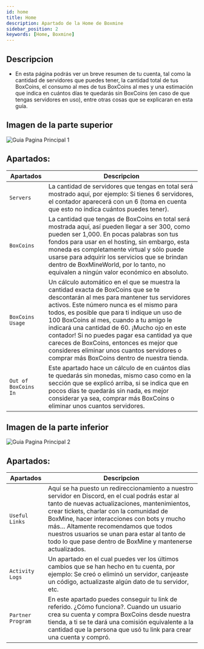 ```yaml
---
id: home
title: Home
description: Apartado de la Home de Boxmine
sidebar_position: 2
keywords: [Home, Boxmine]
---
```


## Descripcion

- En esta página podrás ver un breve resumen de tu cuenta, tal como la cantidad de servidores que puedes tener, la cantidad total de tus BoxCoins, el consumo al mes de tus BoxCoins al mes y una estimación que indica en cuántos días te quedarás sin BoxCoins (en caso de que tengas servidores en uso), entre otras cosas que se explicaran en esta guía.

## Imagen de la parte superior

<img src='/img/dasboard/pagina-principal2.png' alt='Guia Pagina Principal 1' />

## Apartados:

| Apartados        | Descripcion                  |
| --------------- | ------------------------------ |
| `Servers` | La cantidad de servidores que tengas en total será mostrado aquí, por ejemplo: Si tienes 6 servidores, el contador aparecerá con un 6 (toma en cuenta que esto no indica cuántos puedes tener).        |
| `BoxCoins` | La cantidad que tengas de BoxCoins en total será mostrada aquí, así pueden llegar a ser 300, como pueden ser 1,000. En pocas palabras son tus fondos para usar en el hosting, sin embargo, esta moneda es completamente virtual y sólo puede usarse para adquirir los servicios que se brindan dentro de BoxMineWorld, por lo tanto, no equivalen a ningún valor económico en absoluto. |
| `BoxCoins Usage`    | Un cálculo automático en el que se muestra la cantidad exacta de BoxCoins que se te descontarán al mes para mantener tus servidores activos. Este número nunca es el mismo para todos, es posible que para ti indique un uso de 100 BoxCoins al mes, cuando a tu amigo le indicará una cantidad de 60. ¡Mucho ojo en este contador! Si no puedes pagar esa cantidad ya que careces de BoxCoins, entonces es mejor que consideres eliminar unos cuantos servidores o comprar más BoxCoins dentro de nuestra tienda.  |
| `Out of BoxCoins In`  | Este apartado hace un cálculo de en cuántos días te quedarás sin monedas, mismo caso como en la sección que se explicó arriba, si se indica que en pocos días te quedarás sin nada, es mejor considerar ya sea, comprar más BoxCoins o eliminar unos cuantos servidores.         |

## Imagen de la parte inferior

<img src='/img/dasboard/pagina-principal.png' alt='Guia Pagina Principal 2' />

## Apartados:

| Apartados        | Descripcion                  |
| --------------- | ------------------------------ |
| `Useful Links` | Aquí se ha puesto un redireccionamiento a nuestro servidor en Discord, en el cual podrás estar al tanto de nuevas actualizaciones, mantenimientos, crear tickets, charlar con la comunidad de BoxMine, hacer interacciones con bots y mucho más… Altamente recomendamos que todos nuestros usuarios se unan para estar al tanto de todo lo que pase dentro de BoxMine y mantenerse actualizados.        |
| `Activity Logs` | Un apartado en el cual puedes ver los últimos cambios que se han hecho en tu cuenta, por ejemplo: Se creó o eliminó un servidor, canjeaste un código, actualizaste algún dato de tu servidor, etc. |
| `Partner Program`    | En este apartado puedes conseguir tu link de referido. ¿Cómo funciona?. Cuando un usuario crea su cuenta y compra BoxCoins desde nuestra tienda, a ti se te dará una comisión equivalente a la cantidad que la persona que usó tu link para crear una cuenta y compró.  |
